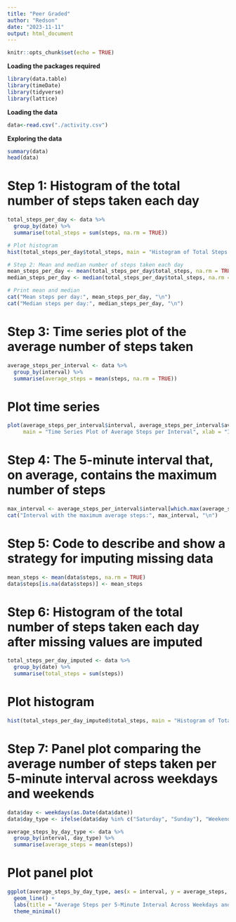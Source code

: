 ---
title: "Peer Graded"
author: "Redson"
date: "2023-11-11"
output: html_document
---

```{r setup, include=FALSE}
knitr::opts_chunk$set(echo = TRUE)
```


**Loading the packages required**
```{r}
library(data.table)
library(timeDate)
library(tidyverse)
library(lattice)
```

**Loading the data**
```{r}
data<-read.csv("./activity.csv")
```

**Exploring the data**
```{r}
summary(data)
head(data)
```

# Step 1: Histogram of the total number of steps taken each day
```{r}
total_steps_per_day <- data %>%
  group_by(date) %>%
  summarise(total_steps = sum(steps, na.rm = TRUE))
```

```{r}
# Plot histogram
hist(total_steps_per_day$total_steps, main = "Histogram of Total Steps per Day", xlab = "Total Steps")
```

```{r}
# Step 2: Mean and median number of steps taken each day
mean_steps_per_day <- mean(total_steps_per_day$total_steps, na.rm = TRUE)
median_steps_per_day <- median(total_steps_per_day$total_steps, na.rm = TRUE)
```

```{r}
# Print mean and median
cat("Mean steps per day:", mean_steps_per_day, "\n")
cat("Median steps per day:", median_steps_per_day, "\n")
```
# Step 3: Time series plot of the average number of steps taken
```{r}
average_steps_per_interval <- data %>%
  group_by(interval) %>%
  summarise(average_steps = mean(steps, na.rm = TRUE))
```

# Plot time series
```{r}
plot(average_steps_per_interval$interval, average_steps_per_interval$average_steps, type = "l", 
     main = "Time Series Plot of Average Steps per Interval", xlab = "Interval", ylab = "Average Steps")
```

# Step 4: The 5-minute interval that, on average, contains the maximum number of steps
```{r}
max_interval <- average_steps_per_interval$interval[which.max(average_steps_per_interval$average_steps)]
cat("Interval with the maximum average steps:", max_interval, "\n")
```
# Step 5: Code to describe and show a strategy for imputing missing data
```{r}
mean_steps <- mean(data$steps, na.rm = TRUE)
data$steps[is.na(data$steps)] <- mean_steps
```

# Step 6: Histogram of the total number of steps taken each day after missing values are imputed
```{r}
total_steps_per_day_imputed <- data %>%
  group_by(date) %>%
  summarise(total_steps = sum(steps))
```

# Plot histogram
```{r}
hist(total_steps_per_day_imputed$total_steps, main = "Histogram of Total Steps per Day (Imputed)", xlab = "Total Steps")
```

# Step 7: Panel plot comparing the average number of steps taken per 5-minute interval across weekdays and weekends
```{r}
data$day <- weekdays(as.Date(data$date))
data$day_type <- ifelse(data$day %in% c("Saturday", "Sunday"), "Weekend", "Weekday")

average_steps_by_day_type <- data %>%
  group_by(interval, day_type) %>%
  summarise(average_steps = mean(steps))
```
# Plot panel plot
```{r}
ggplot(average_steps_by_day_type, aes(x = interval, y = average_steps, color = day_type)) +
  geom_line() +
  labs(title = "Average Steps per 5-Minute Interval Across Weekdays and Weekends", x = "Interval", y = "Average Steps") +
  theme_minimal()
```


